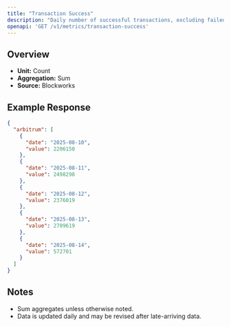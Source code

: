```yaml
---
title: "Transaction Success"
description: "Daily number of successful transactions, excluding failed transactions."
openapi: 'GET /v1/metrics/transaction-success'
---
```


## Overview

- **Unit:** Count
- **Aggregation:** Sum
- **Source:** Blockworks

## Example Response

```json
{
  "arbitrum": [
    {
      "date": "2025-08-10",
      "value": 2206150
    },
    {
      "date": "2025-08-11",
      "value": 2498298
    },
    {
      "date": "2025-08-12",
      "value": 2376019
    },
    {
      "date": "2025-08-13",
      "value": 2709619
    },
    {
      "date": "2025-08-14",
      "value": 572701
    }
  ]
}
```

## Notes
- Sum aggregates unless otherwise noted.
- Data is updated daily and may be revised after late-arriving data.
